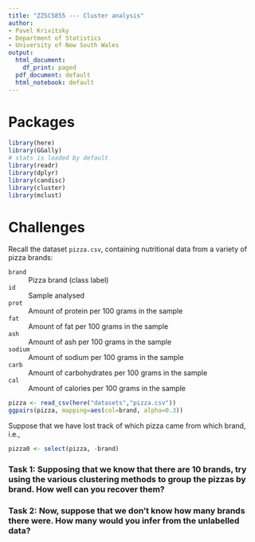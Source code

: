 ```yaml
---
title: "ZZSC5855 --- Cluster analysis"
author:
- Pavel Krivitsky
- Department of Statistics
- University of New South Wales
output:
  html_document:
    df_print: paged
  pdf_document: default
  html_notebook: default
---
```



# Packages
```r
library(here)
library(GGally)
# stats is loaded by default
library(readr)
library(dplyr)
library(candisc)
library(cluster)
library(mclust)
```


# Challenges
Recall the dataset `pizza.csv`, containing nutritional data from a variety of pizza brands:

`brand`
: Pizza brand (class label)

`id`
: Sample analysed

`prot`
: Amount of protein per 100 grams in the sample

`fat`
: Amount of fat per 100 grams in the sample

`ash`
: Amount of ash per 100 grams in the sample

`sodium`
: Amount of sodium per 100 grams in the sample

`carb`
: Amount of carbohydrates per 100 grams in the sample

`cal`
: Amount of calories per 100 grams in the sample

```r
pizza <- read_csv(here("datasets","pizza.csv"))
ggpairs(pizza, mapping=aes(col=brand, alpha=0.3))
```
Suppose that we have lost track of which pizza came from which brand, i.e., 
```r
pizza0 <- select(pizza, -brand)
```

### Task 1: Supposing that we know that there are 10 brands, try using the various clustering methods to group the pizzas by brand. How well can you recover them?

### Task 2: Now, suppose that we don't know how many brands there were. How many would you infer from the unlabelled data?

